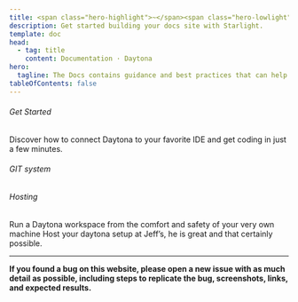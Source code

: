 ```yaml
---
title: <span class="hero-highlight">~</span><span class="hero-lowlight"> cd</span> daytona-docs
description: Get started building your docs site with Starlight.
template: doc
head:
  - tag: title
    content: Documentation · Daytona
hero:
  tagline: The Docs contains guidance and best practices that can help you get the best out of Daytona. From setting up your first workspace to the most advanced team collab.
tableOfContents: false
---
```



###### Get Started

Discover how to connect Daytona to your favorite IDE and get coding in just a few minutes.

<CardGrid gridNumber={9} mobileGridNumber={2} colsMinWidth='64px' colsMinWidthMobile='106px'>
	<ImageCard imageDark={VSlogo} link="#" imageAlt="Visual Studio logo" />
	<ImageCard  imageDark={PClogo} link="#" imageAlt="PyCharm logo" />
	<ImageCard  imageDark={vimlogo} link="#" imageAlt="Vim logo" />
	<ImageCard  imageDark={IJlogo} link="#" imageAlt="IntelliJ logo" />
    <ImageCard  imageDark={WSlogo} link="#" imageAlt="WebStorm logo" />
    <ImageCard  imageDark={GOlogo} link="#" imageAlt="GoLand logo" />
    <ImageCard  imageDark={CLlogo} link="#" imageAlt="CLion logo" />
    <ImageCard  imageDark={RDlogo} link="#" imageAlt="Rider logo" />
    <ImageCard  imageDark={RMlogo} link="#" imageAlt="RubyMine logo"/>
</CardGrid>


###### GIT system

<CardGrid gridNumber={3} mobileGridNumber={1} colsMinWidth='160px' colsMinWidthMobile='160px'>
    <TitleCard icon={bitbucketLogo} title="Bitbucket" link="#" imageAlt="BitBucket logo"/>
    <TitleCard icon={githubLogo} title="GitHub" link="#" imageAlt="'GitHub logo"/>
    <TitleCard icon={gitlabLogo} title="GitLab" link="#" imageAlt="GitLab logo"/>
</CardGrid>

###### Hosting

<CardGrid gridNumber={2} mobileGridNumber={1} colsMinWidth='300px' colsMinWidthMobile='300px'>
    <Card icon={IPIllustration}  title="Setup your Localhost" link="#" imageAlt="IP illustration">
        Run a Daytona workspace from the comfort and safety of your very own machine
    </Card>
    <Card icon={hostIllustration} title="Bare Metal" link="#" imageAlt="host server illustration">
        Host your daytona setup at Jeff’s, he is great and that certainly possible.
    </Card>
</CardGrid>

<hr />

<strong>If you found a bug on this website, please open a new issue with as much detail as possible, including steps to replicate the bug, screenshots, links, and expected results.</strong>

